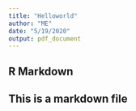 ---
title: "Helloworld"
author: "ME"
date: "5/19/2020"
output: pdf_document
---

## R Markdown

## This is a markdown file
